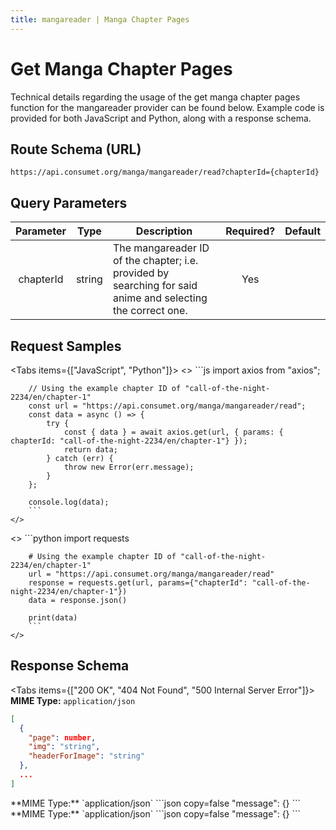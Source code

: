 ```yaml
---
title: mangareader | Manga Chapter Pages
---
```



# Get Manga Chapter Pages

Technical details regarding the usage of the get manga chapter pages function for the mangareader provider can be found below. Example code is provided for both JavaScript and Python, along with a response schema.

## Route Schema (URL)

```
https://api.consumet.org/manga/mangareader/read?chapterId={chapterId}
```

## Query Parameters

| Parameter |  Type  | Description                                                                                                 | Required? | Default |
| :-------: | :----: | ----------------------------------------------------------------------------------------------------------- | :-------: | :-----: |
| chapterId | string | The mangareader ID of the chapter; i.e. provided by searching for said anime and selecting the correct one. |    Yes    |         |

## Request Samples

<Tabs items={["JavaScript", "Python"]}>
  <Tab>
    <>
        ```js
        import axios from "axios";

        // Using the example chapter ID of "call-of-the-night-2234/en/chapter-1"
        const url = "https://api.consumet.org/manga/mangareader/read";
        const data = async () => {
            try {
                const { data } = await axios.get(url, { params: { chapterId: "call-of-the-night-2234/en/chapter-1"} });
                return data;
            } catch (err) {
                throw new Error(err.message);
            }
        };

        console.log(data);
        ```
    </>

  </Tab>
  <Tab>
    <>
        ```python
        import requests

        # Using the example chapter ID of "call-of-the-night-2234/en/chapter-1"
        url = "https://api.consumet.org/manga/mangareader/read"
        response = requests.get(url, params={"chapterId": "call-of-the-night-2234/en/chapter-1"})
        data = response.json()

        print(data)
        ```
    </>

  </Tab>
</Tabs>

## Response Schema

<Tabs items={["200 OK", "404 Not Found", "500 Internal Server Error"]}>
  <Tab>
  **MIME Type:** `application/json`
  ```json copy=false
  [
    {
      "page": number,
      "img": "string",
      "headerForImage": "string"
    },
    ...
  ]
  ```
  </Tab>
  <Tab>
  **MIME Type:** `application/json`
  ```json copy=false
  "message": {}
  ```
  </Tab>
  <Tab>
  **MIME Type:** `application/json`
  ```json copy=false
  "message": {}
  ```
  </Tab>
</Tabs>
